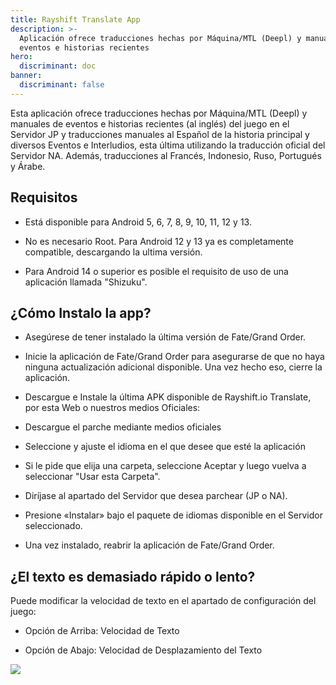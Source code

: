```yaml
---
title: Rayshift Translate App
description: >-
  Aplicación ofrece traducciones hechas por Máquina/MTL (Deepl) y manuales de
  eventos e historias recientes
hero:
  discriminant: doc
banner:
  discriminant: false
---
```

Esta aplicación ofrece traducciones hechas por Máquina/MTL (Deepl) y manuales de eventos e historias recientes (al inglés) del juego en el Servidor JP y traducciones manuales al Español de la historia principal y diversos Eventos e Interludios, esta última utilizando la traducción oficial del Servidor NA. Además, traducciones al Francés, Indonesio, Ruso, Portugués y Árabe.

## Requisitos

* Está disponible para Android 5, 6, 7, 8, 9, 10, 11, 12 y 13.

* No es necesario Root. Para Android 12 y 13 ya es completamente compatible, descargando la ultima versión.

* Para Android 14 o superior es posible el requisito de uso de una aplicación llamada "Shizuku".

## **¿Cómo Instalo la app?**

* Asegúrese de tener instalado la última versión de Fate/Grand Order.

* Inicie la aplicación de Fate/Grand Order para asegurarse de que no haya ninguna actualización adicional disponible. Una vez hecho eso, cierre la aplicación.

* Descargue e Instale la última APK disponible de Rayshift.io Translate, por esta Web o nuestros medios Oficiales:

* Descargue el parche mediante medios oficiales

* Seleccione y ajuste el idioma en el que desee que esté la aplicación

* Si le pide que elija una carpeta, seleccione Aceptar y luego vuelva a seleccionar "Usar esta Carpeta".

* Diríjase al apartado del Servidor que desea parchear (JP o NA).

* Presione «Instalar» bajo el paquete de idiomas disponible en el Servidor seleccionado.

* Una vez instalado, reabrir la aplicación de Fate/Grand Order.

## **¿El texto es demasiado rápido o lento?**

Puede modificar la velocidad de texto en el apartado de configuración del juego:

* Opción de Arriba: Velocidad de Texto

* Opción de Abajo: Velocidad de Desplazamiento del Texto

![](image.png)
